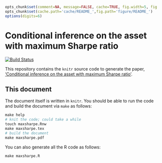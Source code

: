 ```r
opts_chunk$set(comment=NA, message=FALSE, cache=TRUE, fig.width=5, fig.height=3, out.width='700px', out.height='400px')
opts_chunk$set(cache.path='cache/README_',fig.path='figure/README_')
options(digits=6)
```

# Conditional inference on the asset with maximum Sharpe ratio

[![Build Status](https://travis-ci.org/shabbychef/maxsharpe.svg?branch=master)](https://travis-ci.org/shabbychef/maxsharpe)

This repository contains the `knitr` source code to generate the
paper, ['Conditional inference on the asset with maximum Sharpe ratio'](https://arxiv.org/abs/1906.00573).

## This document

The document itself is written in `knitr`. You should be able to run the code
and build the document via `make` as follows:

```r
make help
# knit the code; could take a while
touch maxsharpe.Rnw
make maxsharpe.tex
# build the document
make maxsharpe.pdf
```

You can also generate all the R code as follows:
```r
make maxsharpe.R
```

<!-- modelines -->
<!-- vim:ts=2:sw=2:tw=96:fdm=marker:syn=markdown:ft=markdown:ai:nocin:nu:fo=ncroqlt:cms=<!--%s-->
